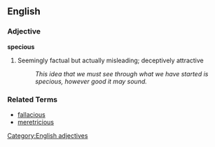 ==English==

===Adjective===
'''specious'''

# Seemingly factual but actually misleading; deceptively attractive
#: ''This idea that we must see through what we have started is specious, however good it may sound.''

===Related Terms===
*[[fallacious]]
*[[meretricious]]
[[Category:English adjectives]]